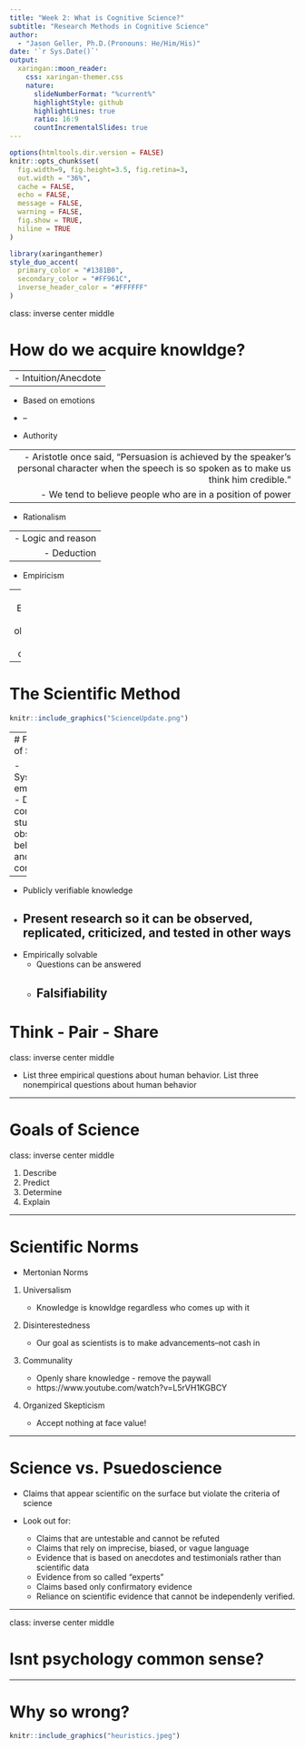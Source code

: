```yaml
---
title: "Week 2: What is Cognitive Science?"
subtitle: "Research Methods in Cognitive Science"  
author: 
  - "Jason Geller, Ph.D.(Pronouns: He/Him/His)"
date: '`r Sys.Date()`'
output:
  xaringan::moon_reader:
    css: xaringan-themer.css
    nature:
      slideNumberFormat: "%current%"
      highlightStyle: github
      highlightLines: true
      ratio: 16:9
      countIncrementalSlides: true
---
```


```r
options(htmltools.dir.version = FALSE)
knitr::opts_chunk$set(
  fig.width=9, fig.height=3.5, fig.retina=3,
  out.width = "36%",
  cache = FALSE,
  echo = FALSE,
  message = FALSE, 
  warning = FALSE,
  fig.show = TRUE,
  hiline = TRUE
)
```

```r
library(xaringanthemer)
style_duo_accent(
  primary_color = "#1381B0",
  secondary_color = "#FF961C",
  inverse_header_color = "#FFFFFF"
)
```

class: inverse center middle


# How do we acquire knowldge?

---
- Intuition/Anecdote
--

  - Based on emotions 
  - 
--

- Authority

--
  - Aristotle once said, "Persuasion is achieved by the speaker's personal character when the speech is so spoken as to make us think him credible."
  - We tend to believe people who are in a position of power
--

- Rationalism

--
  - Logic and reason
  -  Deduction
--

- Empiricism

--
  - Experience and observation
    - Through our senses
    
---

# The Scientific Method

```r

knitr::include_graphics("ScienceUpdate.png")
```
---
# Features of Science

- Systematic empiricism
  - Design controlled studies to observe behavior and draw conclusions
--

- Publicly verifiable knowledge
 - Present research so it can be observed, replicated, criticized, and tested in other ways
--

- Empirically solvable
  - Questions can be answered
  - Falsifiability
---

# Think - Pair - Share 

class: inverse center middle

- List three empirical questions about human behavior. List three nonempirical questions about human behavior

---

# Goals of Science

class: inverse center middle

1. Describe
2. Predict 
3. Determine
4. Explain

---

# Scientific Norms

- Mertonian Norms
1. Universalism
  
    - Knowledge is knowldge regardless who comes up with it
    
2. Disinterestedness
  
    - Our goal as scientists is to make advancements--not cash in
  
3. Communality
  
    - Openly share knowledge - remove the paywall
    - https://www.youtube.com/watch?v=L5rVH1KGBCY
  
4. Organized Skepticism
  
    - Accept nothing at face value!
  
  
---

# Science vs. Psuedoscience

- Claims that appear scientific on the surface but violate the criteria of science

- Look out for: 

  - Claims that are untestable and cannot be refuted
  - Claims that rely on imprecise, biased, or vague language
  - Evidence that is based on anecdotes and testimonials rather than scientific data
  - Evidence from so called "experts" 
  - Claims based only confirmatory evidence
  - Reliance on scientific evidence that cannot be independenly verified. 

---



class: inverse center middle

# Isnt psychology common sense?

---
# Why so wrong?

```r

knitr::include_graphics("heuristics.jpeg")
```




